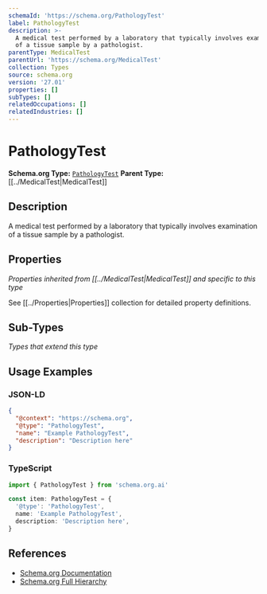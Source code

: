 ```yaml
---
schemaId: 'https://schema.org/PathologyTest'
label: PathologyTest
description: >-
  A medical test performed by a laboratory that typically involves examination
  of a tissue sample by a pathologist.
parentType: MedicalTest
parentUrl: 'https://schema.org/MedicalTest'
collection: Types
source: schema.org
version: '27.01'
properties: []
subTypes: []
relatedOccupations: []
relatedIndustries: []
---
```

# PathologyTest

**Schema.org Type:** [`PathologyTest`](https://schema.org/PathologyTest)
**Parent Type:** [[../MedicalTest|MedicalTest]]

## Description

A medical test performed by a laboratory that typically involves examination of a tissue sample by a pathologist.

## Properties

*Properties inherited from [[../MedicalTest|MedicalTest]] and specific to this type*

See [[../Properties|Properties]] collection for detailed property definitions.

## Sub-Types

*Types that extend this type*

## Usage Examples

### JSON-LD

```json
{
  "@context": "https://schema.org",
  "@type": "PathologyTest",
  "name": "Example PathologyTest",
  "description": "Description here"
}
```

### TypeScript

```typescript
import { PathologyTest } from 'schema.org.ai'

const item: PathologyTest = {
  '@type': 'PathologyTest',
  name: 'Example PathologyTest',
  description: 'Description here',
}
```

## References

- [Schema.org Documentation](https://schema.org/PathologyTest)
- [Schema.org Full Hierarchy](https://schema.org/docs/full.html)
